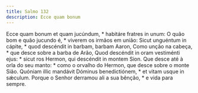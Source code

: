 ```yaml
---
title: Salmo 132
description: Ecce quam bonum
---
```


<div class="side-by-side not-content">
  <span class="text-justify">
    Ecce quam bonum et quam jucúndum, * habitáre fratres in unum:
  </span>
  <span class="text-justify">
    O quão bom e quão jucundo é, * viverem os irmãos em união:
  </span>
  <span class="text-justify">
    Sicut unguéntum in cápite, * quod descéndit in barbam, barbam Aaron,
  </span>
  <span class="text-justify">
    Como unção na cabeça, * que desce sobre a barba de Arão,
  </span>
  <span class="text-justify">
    Quod descéndit in oram vestiménti ejus: * sicut ros Hermon, qui descéndit in
    montem Sion.
  </span>
  <span class="text-justify">
    Que desce até à orla do seu manto: * como o orvalho do Hermon, que desce
    sobre o monte Sião.
  </span>
  <span class="text-justify">
    Quóniam illic mandávit Dóminus benedictiónem, * et vitam usque in sǽculum.
  </span>
  <span class="text-justify">
    Porque o Senhor derramou ali a sua bênção, * e vida para sempre.
  </span>
</div>
